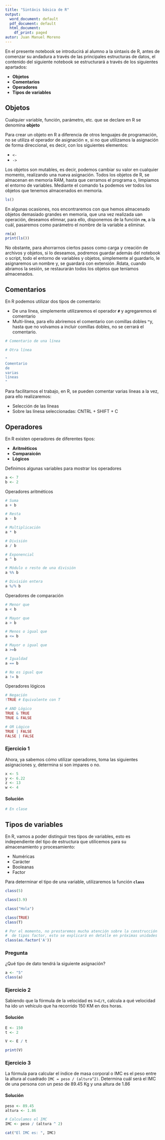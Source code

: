 ```yaml
---
title: "Sintáxis básica de R"
output:
  word_document: default
  pdf_document: default
  html_document:
    df_print: paged
autor: Juan Manuel Moreno
---
```


En el presente notebook se introducirá al alumno a la sintaxis de R, antes de comenzar su andadura a través de las principales estructuras de datos, el contenido del siguiente notebook se estructurará a través de los siguientes apartados:

* **Objetos**
* **Comentarios**
* **Operadores**
* **Tipos de variables**

## Objetos

Cualquier variable, función, parámetro, etc. que se declare en R se denomina **objeto** 

Para crear un objeto en R a diferencia de otros lenguajes de programación, no se utiliza el operador de asignación **=**, si no que utilizamos la asignación de forma direccional, es decir, con los siguientes elementos:

* `<-` 
* `->`

Los objetos son mutables, es decir, podemos cambiar su valor en cualquier momento, realizando una nueva asignación. Todos los objetos de R, se almacenan en memoria RAM, hasta que cerramos el programa o, limpiamos el entorno de variables.  Mediante el comando **`ls`** podemos ver todos los objetos que tenemos almacenados en memoria.

```r
ls()
```

En algunas ocasiones, nos encontraremos con que hemos almacenado objetos demasiado grandes en memoria, que una vez realizada uan operación, deseamos elimnar, para ello, disponemos de la función **`rm`**, a la cuál, pasaremos como parámetro el nombre de la variable a eliminar.

```r
rm(a)
print(ls())
```

No obstante, para ahorrarnos ciertos pasos como carga y creación de archivos y objetos, si lo deseamos, podremos guardar además del notebook o script, todo el entorno de variables y objetos, simplemente al guardarlo, le asignaremos un nombre y, se guardará con extensión .Rdata, cuando abramos la sesión, se restaurarán todos los objetos que teníamos almacenados.

## Comentarios

En R podemos utilizar dos tipos de comentario:

* De una línea, simplemente utilizaremos el operador **`#`** y agregaremos el comentario
* Multi-línea, para ello abriremos el comentario con comillas dobles **`"`**y, hasta que no volvamos a incluir comillas dobles, no se cerrará el comentario.

```r
# Comentario de una línea

# Otra línea
```

```r
"
Comentario
de
varias
líneas
"
```

Para facilitarnos el trabajo, en R, se pueden comentar varias líneas a la vez, para ello realizaremos:

* Selección de las líneas
* Sobre las línesa seleccionadas: CNTRL + SHIFT + C

## Operadores

En R existen operadores de diferentes tipos:

* **Aritméticos**
* **Comparaicón**
* **Lógicos**

Definimos algunas variables para mostrar los operadores
```r
a <- 7
b <- 2
```


Operadores aritméticos
```r
# Suma
a + b

# Resta
a - b

# Multiplicación
a * b

# División
a / b

# Exponencial
a ^ b

# Módulo o resto de una división
a %% b

# División entera
a %/% b
```

Operadores de comparación
```r
# Menor que 
a < b

# Mayor que
a > b

# Menos o igual que
a <= b

# Mayor o igual que
a >=b

# Igualdad
a == b

# No es igual que
a != b
```

Operadores lógicos
```r
# Negación
!TRUE # Equivalente con T

# AND Lógico
TRUE & TRUE
TRUE & FALSE

# OR Lógico
TRUE | FALSE
FALSE | FALSE
```

### Ejercicio 1

Ahora, ya sabemos cómo utilizar operadores, toma las siguientes asignaciones y, determina si son impares o no.

```r
x <- 5
y <- 6.22
z <- 13 
w <- 4
```

#### Solución
```r
# En clase

```


## Tipos de variables

En R, vamos a poder distinguir tres tipos de variables, esto es independiente del tipo de estructura que utilicemos para su almacenamiento y procesamiento:

* Numéricas
* Carácter
* Booleanas
* Factor

Para determinar el tipo de una variable, utilizaremos la función **`class`**

```r
class(5)

class(3.9)

class("Hola")

class(TRUE)
class(T)

# Por el momento, no prestaremos mucha atención sobre la construcción
#  de tipos factor, esto se explicará en detalle en próximas unidades
class(as.factor('A'))

```

### Pregunta

¿Qué tipo de dato tendrá la siguiente asignación?

```r
a <- "5"
class(a)
```

### Ejercicio 2

Sabiendo que la fórmula de la velocidad es `V=E/t`, calcula a qué velocidad ha ido un vehículo que ha recorrido 150 KM en dos horas.

#### Solución

```r
E <- 150
t <- 2

V <- E / t
```
```r
print(V)
```

### Ejercicio 3

La fórmula para calcular el índice de masa corporal o IMC es el peso entre la altura al cuadrado `IMC = peso / (altura^2)`. Determina cuál será el IMC de una persona con un peso de 89.45 Kg y una altura de 1.86

#### Solución
```r
peso <- 89.45
altura <- 1.86
```

```r
# Calculamos el IMC
IMC <- peso / (altura ^ 2)

cat("El IMC es: ", IMC)
```



